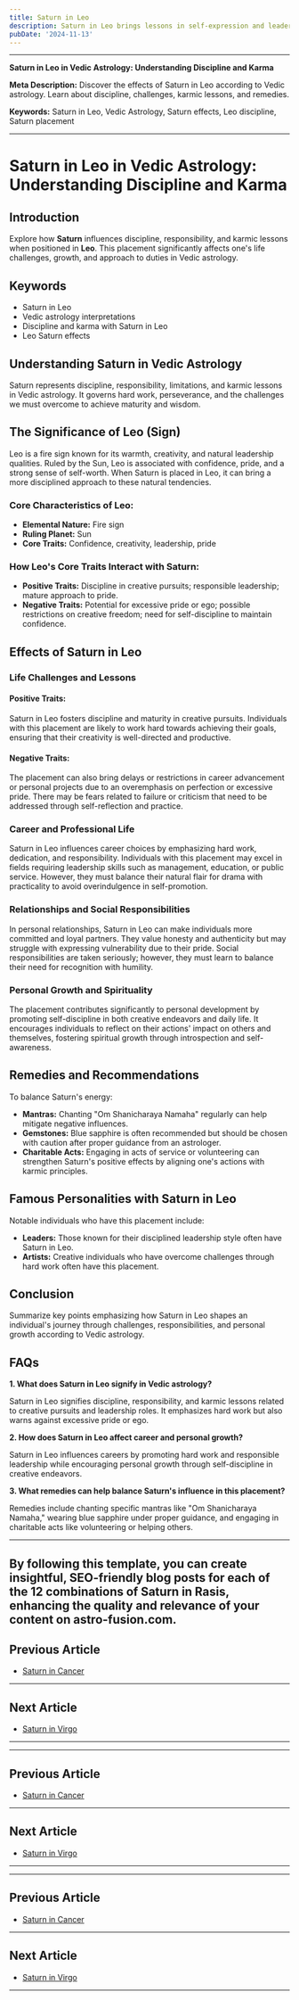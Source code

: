 ```yaml
---
title: Saturn in Leo
description: Saturn in Leo brings lessons in self-expression and leadership. Individuals may face obstacles in gaining recognition but learn to lead with humility and responsibility.
pubDate: '2024-11-13'
---
```


---

**Saturn in Leo in Vedic Astrology: Understanding Discipline and Karma**

**Meta Description:** Discover the effects of Saturn in Leo according to Vedic astrology. Learn about discipline, challenges, karmic lessons, and remedies.

**Keywords:** Saturn in Leo, Vedic Astrology, Saturn effects, Leo discipline, Saturn placement

---

# Saturn in Leo in Vedic Astrology: Understanding Discipline and Karma

## Introduction

Explore how **Saturn** influences discipline, responsibility, and karmic lessons when positioned in **Leo**. This placement significantly affects one's life challenges, growth, and approach to duties in Vedic astrology.

## Keywords

- Saturn in Leo
- Vedic astrology interpretations
- Discipline and karma with Saturn in Leo
- Leo Saturn effects

## Understanding Saturn in Vedic Astrology

Saturn represents discipline, responsibility, limitations, and karmic lessons in Vedic astrology. It governs hard work, perseverance, and the challenges we must overcome to achieve maturity and wisdom.

## The Significance of Leo (Sign)

Leo is a fire sign known for its warmth, creativity, and natural leadership qualities. Ruled by the Sun, Leo is associated with confidence, pride, and a strong sense of self-worth. When Saturn is placed in Leo, it can bring a more disciplined approach to these natural tendencies.

### Core Characteristics of Leo:

- **Elemental Nature:** Fire sign
- **Ruling Planet:** Sun
- **Core Traits:** Confidence, creativity, leadership, pride

### How Leo's Core Traits Interact with Saturn:

- **Positive Traits:** Discipline in creative pursuits; responsible leadership; mature approach to pride.
- **Negative Traits:** Potential for excessive pride or ego; possible restrictions on creative freedom; need for self-discipline to maintain confidence.

## Effects of Saturn in Leo

### Life Challenges and Lessons

#### Positive Traits:
Saturn in Leo fosters discipline and maturity in creative pursuits. Individuals with this placement are likely to work hard towards achieving their goals, ensuring that their creativity is well-directed and productive.

#### Negative Traits:
The placement can also bring delays or restrictions in career advancement or personal projects due to an overemphasis on perfection or excessive pride. There may be fears related to failure or criticism that need to be addressed through self-reflection and practice.

### Career and Professional Life

Saturn in Leo influences career choices by emphasizing hard work, dedication, and responsibility. Individuals with this placement may excel in fields requiring leadership skills such as management, education, or public service. However, they must balance their natural flair for drama with practicality to avoid overindulgence in self-promotion.

### Relationships and Social Responsibilities

In personal relationships, Saturn in Leo can make individuals more committed and loyal partners. They value honesty and authenticity but may struggle with expressing vulnerability due to their pride. Social responsibilities are taken seriously; however, they must learn to balance their need for recognition with humility.

### Personal Growth and Spirituality

The placement contributes significantly to personal development by promoting self-discipline in both creative endeavors and daily life. It encourages individuals to reflect on their actions' impact on others and themselves, fostering spiritual growth through introspection and self-awareness.

## Remedies and Recommendations

To balance Saturn's energy:

- **Mantras:** Chanting "Om Shanicharaya Namaha" regularly can help mitigate negative influences.
- **Gemstones:** Blue sapphire is often recommended but should be chosen with caution after proper guidance from an astrologer.
- **Charitable Acts:** Engaging in acts of service or volunteering can strengthen Saturn's positive effects by aligning one's actions with karmic principles.

## Famous Personalities with Saturn in Leo

Notable individuals who have this placement include:

- **Leaders:** Those known for their disciplined leadership style often have Saturn in Leo.
- **Artists:** Creative individuals who have overcome challenges through hard work often have this placement.

## Conclusion

Summarize key points emphasizing how Saturn in Leo shapes an individual's journey through challenges, responsibilities, and personal growth according to Vedic astrology.

## FAQs

**1. What does Saturn in Leo signify in Vedic astrology?**

Saturn in Leo signifies discipline, responsibility, and karmic lessons related to creative pursuits and leadership roles. It emphasizes hard work but also warns against excessive pride or ego.

**2. How does Saturn in Leo affect career and personal growth?**

Saturn in Leo influences careers by promoting hard work and responsible leadership while encouraging personal growth through self-discipline in creative endeavors.

**3. What remedies can help balance Saturn's influence in this placement?**

Remedies include chanting specific mantras like "Om Shanicharaya Namaha," wearing blue sapphire under proper guidance, and engaging in charitable acts like volunteering or helping others.

---

By following this template, you can create insightful, SEO-friendly blog posts for each of the 12 combinations of Saturn in Rasis, enhancing the quality and relevance of your content on astro-fusion.com.
---

## Previous Article
- [Saturn in Cancer](/blogs-md/0807_Saturn_in_Rashi/080704_Saturn_in_Cancer.mdx)

---

## Next Article
- [Saturn in Virgo](/blogs-md/0807_Saturn_in_Rashi/080706_Saturn_in_Virgo.mdx)

---
---

## Previous Article
- [Saturn in Cancer](080704_Saturn_in_Cancer.mdx)

---

## Next Article
- [Saturn in Virgo](080706_Saturn_in_Virgo.mdx)

---
---

## Previous Article
- [Saturn in Cancer](080704_Saturn_in_Cancer.mdx)

---

## Next Article
- [Saturn in Virgo](080706_Saturn_in_Virgo.mdx)

---
